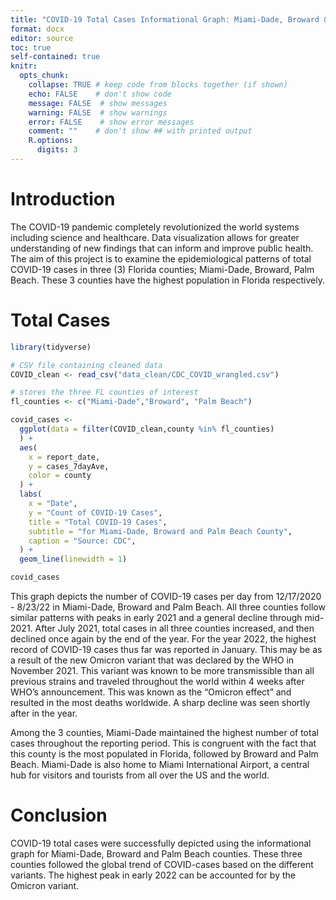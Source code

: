```yaml
---
title: "COVID-19 Total Cases Informational Graph: Miami-Dade, Broward & Palm Beach Counties"
format: docx
editor: source
toc: true
self-contained: true
knitr:
  opts_chunk:
    collapse: TRUE # keep code from blocks together (if shown)
    echo: FALSE    # don't show code
    message: FALSE  # show messages
    warning: FALSE  # show warnings
    error: FALSE    # show error messages
    comment: ""    # don't show ## with printed output
    R.options:    
      digits: 3
---
```






# Introduction




The COVID-19 pandemic completely revolutionized the world systems including science and healthcare. Data visualization allows for greater understanding of new findings that can inform and improve public health. The aim of this project is to examine the epidemiological patterns of total COVID-19 cases in three (3) Florida counties; Miami-Dade, Broward, Palm Beach. These 3 counties have the highest population in Florida respectively. 





# Total Cases
```r


library(tidyverse)

# CSV file containing cleaned data
COVID_clean <- read_csv("data_clean/CDC_COVID_wrangled.csv")


```

```r

# stores the three FL counties of interest
fl_counties <- c("Miami-Dade","Broward", "Palm Beach")

covid_cases <- 
  ggplot(data = filter(COVID_clean,county %in% fl_counties)
  ) +
  aes(
    x = report_date,
    y = cases_7dayAve,
    color = county
  ) +
  labs(
    x = "Date",
    y = "Count of COVID-19 Cases",
    title = "Total COVID-19 Cases",
    subtitle = "for Miami-Dade, Broward and Palm Beach County",
    caption = "Source: CDC",
  ) +
  geom_line(linewidth = 1)

covid_cases
```

This graph depicts the number of COVID-19 cases per day from 12/17/2020 - 8/23/22 in Miami-Dade, Broward and Palm Beach. All three counties follow similar patterns with peaks in early 2021 and a general decline through mid-2021. After July 2021, total cases in all three counties increased, and then declined once again by the end of the year. For the year 2022, the highest record of COVID-19 cases thus far was reported in January. This may be as a result of the new  Omicron variant that was declared by the WHO in November 2021. This variant was known to be more transmissible than all previous strains and traveled throughout the world within 4 weeks after WHO's announcement. This was known as the "Omicron effect" and resulted in the most deaths worldwide. A sharp decline was seen shortly after in the year. 

Among the 3 counties, Miami-Dade maintained the highest number of total cases throughout the reporting period. This is congruent with the fact that this county is the most populated in Florida, followed by Broward and Palm Beach. Miami-Dade is also home to Miami International Airport, a central hub for visitors and tourists from all over the US and the world.  





# Conclusion




COVID-19 total cases were successfully depicted using the informational graph for Miami-Dade, Broward and Palm Beach counties. These three counties followed the global trend of COVID-cases based on the different variants. The highest peak in early 2022 can be accounted for by the Omicron variant.




